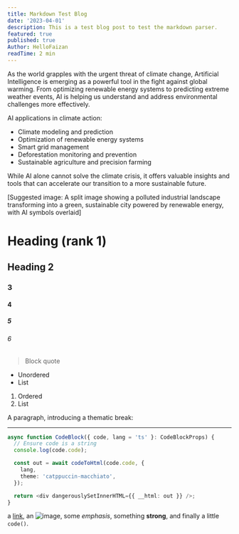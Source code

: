 ```yaml
---
title: Markdown Test Blog
date: '2023-04-01'
description: This is a test blog post to test the markdown parser.
featured: true
published: true
Author: HelloFaizan
readTime: 2 min
---
```


<p className="text-lg">
As the world grapples with the urgent threat of climate change, Artificial Intelligence is emerging as a powerful tool in the fight against global warming. From optimizing renewable energy systems to predicting extreme weather events, AI is helping us understand and address environmental challenges more effectively.
</p>

AI applications in climate action:

- Climate modeling and prediction
- Optimization of renewable energy systems
- Smart grid management
- Deforestation monitoring and prevention
- Sustainable agriculture and precision farming

While AI alone cannot solve the climate crisis, it offers valuable insights and tools that can accelerate our transition to a more sustainable future.

[Suggested image: A split image showing a polluted industrial landscape transforming into a green, sustainable city powered by renewable energy, with AI symbols overlaid]

# Heading (rank 1)
## Heading 2
### 3
#### 4
##### 5
###### 6

> Block quote

* Unordered
* List

1. Ordered
2. List

A paragraph, introducing a thematic break:

---

```ts
async function CodeBlock({ code, lang = 'ts' }: CodeBlockProps) {
  // Ensure code is a string
  console.log(code.code);

  const out = await codeToHtml(code.code, {
    lang,
    theme: 'catppuccin-macchiato',
  });

  return <div dangerouslySetInnerHTML={{ __html: out }} />;
}
```

a [link](https://example.com), an ![image](http://localhost:3000/projectlogos/findsaas.svg), some *emphasis*,
something **strong**, and finally a little `code()`.

